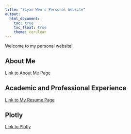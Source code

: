```yaml
---
title: "Siyan Wen's Personal Website"
output: 
  html_document:
    toc: true
    toc_float: true
    theme: cerulean
---
```

Welcome to my personal website!

## About Me
[Link to About Me Page](about.html)


## Academic and Professional Experience
[Link to My Resume Page](resume.html)

## Plotly
[Link to Plotly](plotly.html)